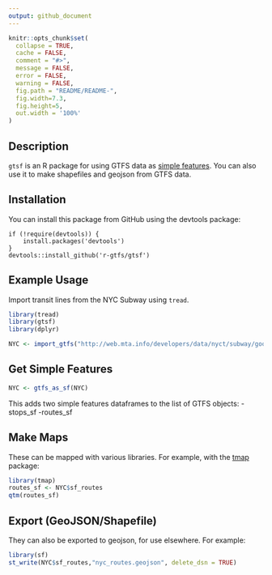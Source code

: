 ```yaml
---
output: github_document
---
```


```r
knitr::opts_chunk$set(
  collapse = TRUE,
  cache = FALSE,
  comment = "#>",
  message = FALSE,
  error = FALSE,
  warning = FALSE,
  fig.path = "README/README-",
  fig.width=7.3,
  fig.height=5,
  out.width = '100%'
)
```

## Description

`gtsf` is an R package for using GTFS data as [simple features](https://en.wikipedia.org/wiki/Simple_Features). You can also use it to make shapefiles and geojson from GTFS data.  

## Installation

You can install this package from GitHub using the devtools package:

```
if (!require(devtools)) {
    install.packages('devtools')
}
devtools::install_github('r-gtfs/gtsf')
```

## Example Usage 

Import transit lines from the NYC Subway using `tread`.

```r
library(tread)
library(gtsf)
library(dplyr)

NYC <- import_gtfs("http://web.mta.info/developers/data/nyct/subway/google_transit.zip")
```

## Get Simple Features

```r
NYC <- gtfs_as_sf(NYC)
```

This adds two simple features dataframes to the list of GTFS objects:
-stops_sf 
-routes_sf

## Make Maps

These can be mapped with various libraries. For example, with the [tmap](https://cran.r-project.org/web/packages/tmap/vignettes/tmap-nutshell.html) package:

```r
library(tmap)
routes_sf <- NYC$sf_routes
qtm(routes_sf)
```

## Export (GeoJSON/Shapefile)

They can also be exported to geojson, for use elsewhere. For example:

```r
library(sf)
st_write(NYC$sf_routes,"nyc_routes.geojson", delete_dsn = TRUE)
```
